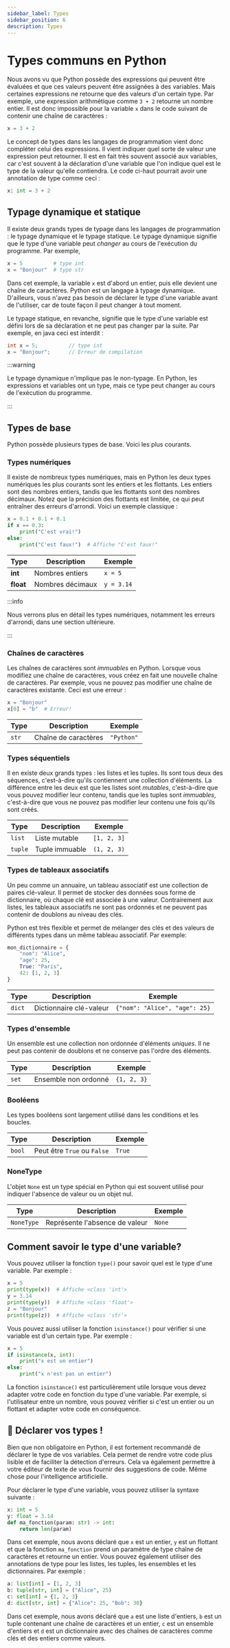 ```yaml
---
sidebar_label: Types
sidebar_position: 6
description: Types
---
```


# Types communs en Python

Nous avons vu que Python possède des expressions qui peuvent être évaluées et
que ces valeurs peuvent être assignées à des variables. Mais certaines
expressions ne retourne que des valeurs d'un certain type. Par exemple, une
expression arithmétique comme `3 + 2` retourne un nombre entier. Il est donc 
impossible pour la variable `x` dans le code suivant de contenir une chaîne de
caractères :

```python
x = 3 + 2
```

Le concept de types dans les langages de programmation vient donc compléter
celui des expressions. Il vient indiquer quel sorte de valeur une expression
peut retourner. Il est en fait très souvent associé aux variables, car
c'est souvent à la déclaration d'une variable que l'on indique quel est le type
de la valeur qu'elle contiendra. Le code ci-haut pourrait avoir une annotation
de type comme ceci :

```python
x: int = 3 + 2
```

## Typage dynamique et statique

Il existe deux grands types de typage dans les langages de programmation : le
typage dynamique et le typage statique. Le typage dynamique signifie que le type
d'une variable peut *changer* au cours de l'exécution du programme. Par exemple,

```python
x = 5          # type int
x = "Bonjour"  # type str
```

Dans cet exemple, la variable `x` est d'abord un entier, puis elle devient une
chaîne de caractères. Python est un langage à typage dynamique. D'ailleurs,
vous n'avez pas besoin de déclarer le type d'une variable avant de l'utiliser,
car de toute façon il peut changer à tout moment.

Le typage statique, en revanche, signifie que le type d'une variable est
défini lors de sa déclaration et ne peut pas changer par la suite. Par exemple, en java
ceci est interdit :

```java
int x = 5;          // type int
x = "Bonjour";      // Erreur de compilation
```

:::warning

Le typage dynamique n'implique pas le non-typage. En Python, les expressions
et variables ont un type, mais ce type peut changer au cours de l'exécution du
programme.

:::

## Types de base

Python possède plusieurs types de base. Voici les plus courants.

### Types numériques

Il existe de nombreux types numériques, mais en Python les deux types
numériques les plus courants sont les entiers et les flottants. Les
entiers sont des nombres entiers, tandis que les flottants sont des
nombres décimaux. Notez que la précision des flottants est limitée, ce qui
peut entraîner des erreurs d'arrondi. Voici un exemple classique :

```python
x = 0.1 + 0.1 + 0.1
if x == 0.3:
    print("C'est vrai!")
else:
    print("C'est faux!")  # Affiche "C'est faux!"
```

| Type    | Description                  | Exemple                        |
|---------|------------------------------|--------------------------------|
| **int** | Nombres entiers              | `x = 5`                       |
| **float**| Nombres décimaux            | `y = 3.14`                    |

:::info

Nous verrons plus en détail les types numériques, notamment les erreurs
d'arrondi, dans une section ultérieure.

:::

### Chaînes de caractères

Les chaînes de caractères sont *immuables* en Python. Lorsque vous
modifiez une chaîne de caractères, vous créez en fait une nouvelle
chaîne de caractères. Par exemple, vous ne pouvez pas modifier
une chaîne de caractères existante. Ceci est une erreur :

```python
x = "Bonjour"
x[0] = "b"  # Erreur!
```

| Type    | Description                  | Exemple                        |
|---------|------------------------------|--------------------------------|
| `str` | Chaîne de caractères         | `"Python"`                    |

### Types séquentiels

Il en existe deux grands types : les listes et les tuples. Ils sont
tous deux des séquences, c'est-à-dire qu'ils contiennent une
collection d'éléments. La différence entre les deux est que les
listes sont *mutables*, c'est-à-dire que vous pouvez modifier
leur contenu, tandis que les tuples sont *immuables*, c'est-à-dire
que vous ne pouvez pas modifier leur contenu une fois qu'ils
sont créés.

| Type    | Description                  | Exemple                        |
|---------|------------------------------|--------------------------------|
| `list`| Liste mutable                | `[1, 2, 3]`                   |
| `tuple`| Tuple immuable              | `(1, 2, 3)`                   |

### Types de tableaux associatifs

Un peu comme un annuaire, un tableau associatif est une collection de paires clé-valeur.
Il permet de stocker des données sous forme de dictionnaire, où chaque clé est
associée à une valeur. Contrairement aux listes, les tableaux associatifs ne
sont pas ordonnés et ne peuvent pas contenir de doublons au niveau des clés.

Python est très flexible et permet de mélanger des clés et des valeurs de
différents types dans un même tableau associatif. Par exemple:

```python
mon_dictionnaire = {
    "nom": "Alice",
    "age": 25,
    True: "Paris",
    42: [1, 2, 3]
}
```


| Type    | Description                  | Exemple                        |
|---------|------------------------------|--------------------------------|
| `dict`| Dictionnaire clé-valeur      | `{"nom": "Alice", "age": 25}` |

### Types d'ensemble

Un ensemble est une collection non ordonnée d'éléments *uniques*.
Il ne peut pas contenir de doublons et ne conserve pas l'ordre des éléments.

| Type    | Description                  | Exemple                        |
|---------|------------------------------|--------------------------------|
| `set` | Ensemble non ordonné         | `{1, 2, 3}`                   |

### Booléens

Les types booléens sont largement utilisé dans les conditions et les boucles.

| Type    | Description                  | Exemple                        |
|---------|------------------------------|--------------------------------|
| `bool`| Peut être `True` ou `False`  | `True` |

### NoneType

L'objet `None` est un type spécial en Python qui est souvent utilisé pour
indiquer l'absence de valeur ou un objet nul.

| Type    | Description                  | Exemple                        |
|---------|------------------------------|--------------------------------|
| `NoneType` | Représente l'absence de valeur | `None` |

## Comment savoir le type d'une variable?

Vous pouvez utiliser la fonction `type()` pour savoir quel est le type d'une
variable. Par exemple :

```python
x = 5
print(type(x))  # Affiche <class 'int'>
y = 3.14
print(type(y))  # Affiche <class 'float'>
z = "Bonjour"
print(type(z))  # Affiche <class 'str'>
```

Vous pouvez aussi utiliser la fonction `isinstance()` pour vérifier si une variable
est d'un certain type. Par exemple :

```python
x = 5
if isinstance(x, int):
    print("x est un entier")
else:
    print("x n'est pas un entier")
```

La fonction `isinstance()` est particulièrement utile lorsque vous devez adapter
votre code en fonction du type d'une variable. Par exemple, si l'utilisateur
entre un nombre, vous pouvez vérifier si c'est un entier ou un flottant et
adapter votre code en conséquence.

## 🛃 Déclarer vos types !

Bien que non obligatoire en Python, il est fortement recommandé de déclarer le
type de vos variables. Cela permet de rendre votre code plus lisible et de
faciliter la détection d'erreurs. Cela va également permettre à votre éditeur
de texte de vous fournir des suggestions de code. Même chose pour
l'intelligence artificielle.

Pour déclarer le type d'une variable, vous pouvez utiliser la syntaxe suivante :

```python
x: int = 5
y: float = 3.14
def ma_fonction(param: str) -> int:
    return len(param)
```

Dans cet exemple, nous avons déclaré que `x` est un entier, `y` est un flottant
et que la fonction `ma_fonction` prend un paramètre de type chaîne de
caractères et retourne un entier. Vous pouvez également utiliser des annotations
de type pour les listes, les tuples, les ensembles et les dictionnaires. Par exemple :

```python
a: list[int] = [1, 2, 3]
b: tuple[str, int] = ("Alice", 25)
c: set[int] = {1, 2, 3}
d: dict[str, int] = {"Alice": 25, "Bob": 30}
```

Dans cet exemple, nous avons déclaré que `a` est une liste d'entiers, `b` est
un tuple contenant une chaîne de caractères et un entier, `c` est un ensemble
d'entiers et `d` est un dictionnaire avec des chaînes de caractères comme clés
et des entiers comme valeurs.
